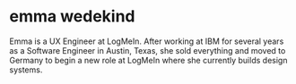 # emma wedekind

Emma is a UX Engineer at LogMeIn. After working at IBM for several years as a Software Engineer in Austin, Texas, 
she sold everything and moved to Germany to begin a new role at LogMeIn where she currently builds design systems.


